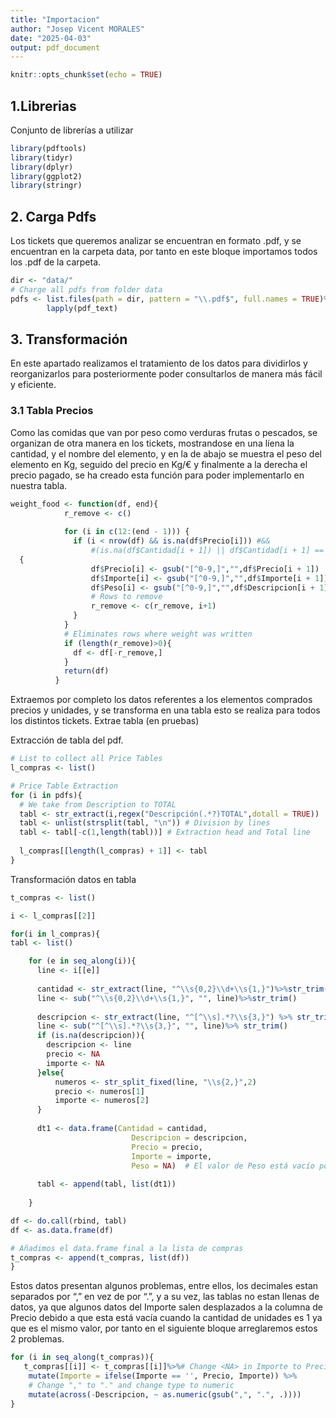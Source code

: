 ```yaml
---
title: "Importacion"
author: "Josep Vicent MORALES"
date: "2025-04-03"
output: pdf_document
---
```


```r
knitr::opts_chunk$set(echo = TRUE)
```

## 1.Librerias

Conjunto de librerías a utilizar

```r
library(pdftools)
library(tidyr)
library(dplyr)
library(ggplot2)
library(stringr)
```

## 2. Carga Pdfs

Los tickets que queremos analizar se encuentran en formato .pdf, y se encuentran en la carpeta data, por tanto en este bloque importamos todos los .pdf de la carpeta.

```r
dir <- "data/"
# Charge all pdfs from folder data
pdfs <- list.files(path = dir, pattern = "\\.pdf$", full.names = TRUE)%>%
        lapply(pdf_text)
```

## 3. Transformación

En este apartado realizamos el tratamiento de los datos para dividirlos y reorganizarlos para posteriormente poder consultarlos de manera más fácil y eficiente.

### 3.1 Tabla Precios

Como las comidas que van por peso como verduras frutas o pescados, se organizan de otra manera en los tickets, mostrandose en una líena la cantidad, y el nombre del elemento, y en la de abajo se muestra el peso del elemento en Kg, seguido del precio en Kg/€ y finalmente a la derecha el precio pagado, se ha creado esta función para poder implementarlo en nuestra tabla.

```r
weight_food <- function(df, end){
            r_remove <- c()
            
            for (i in c(12:(end - 1))) {
              if (i < nrow(df) && is.na(df$Precio[i])) #&& 
                  #(is.na(df$Cantidad[i + 1]) || df$Cantidad[i + 1] == "")) 
  {
                  df$Precio[i] <- gsub("[^0-9,]","",df$Precio[i + 1])
                  df$Importe[i] <- gsub("[^0-9,]","",df$Importe[i + 1])
                  df$Peso[i] <- gsub("[^0-9,]","",df$Descripcion[i + 1])
                  # Rows to remove
                  r_remove <- c(r_remove, i+1)
              }
            }
            # Eliminates rows where weight was written
            if (length(r_remove)>0){
              df <- df[-r_remove,]
            }
            return(df)
          }
```

Extraemos por completo los datos referentes a los elementos comprados precios y unidades, y se transforma en una tabla esto se realiza para todos los distintos tickets. Extrae tabla (en pruebas)

Extracción de tabla del pdf.

```r
# List to collect all Price Tables
l_compras <- list()

# Price Table Extraction
for (i in pdfs){
  # We take from Description to TOTAL
  tabl <- str_extract(i,regex("Descripción(.*?)TOTAL",dotall = TRUE))
  tabl <- unlist(strsplit(tabl, "\n")) # Division by lines
  tabl <- tabl[-c(1,length(tabl))] # Extraction head and Total line
  
  l_compras[[length(l_compras) + 1]] <- tabl
}

```

Transformación datos en tabla

```r
t_compras <- list()

i <- l_compras[[2]]

for(i in l_compras){
tabl <- list()

    for (e in seq_along(i)){
      line <- i[[e]]
      
      cantidad <- str_extract(line, "^\\s{0,2}\\d+\\s{1,}")%>%str_trim()
      line <- sub("^\\s{0,2}\\d+\\s{1,}", "", line)%>%str_trim()
      
      descripcion <- str_extract(line, "^[^\\s].*?\\s{3,}") %>% str_trim()
      line <- sub("^[^\\s].*?\\s{3,}", "", line)%>% str_trim()
      if (is.na(descripcion)){
        descripcion <- line
        precio <- NA
        importe <- NA
      }else{
          numeros <- str_split_fixed(line, "\\s{2,}",2)
          precio <- numeros[1]
          importe <- numeros[2]
      }
      
      dt1 <- data.frame(Cantidad = cantidad,
                           Descripcion = descripcion,
                           Precio = precio,
                           Importe = importe,
                           Peso = NA)  # El valor de Peso está vacío por ahora
        
      tabl <- append(tabl, list(dt1))
      
    }

df <- do.call(rbind, tabl)
df <- as.data.frame(df)

# Añadimos el data.frame final a la lista de compras
t_compras <- append(t_compras, list(df))
}
```

Estos datos presentan algunos problemas, entre ellos, los decimales estan separados por "," en vez de por ".", y a su vez, las tablas no estan llenas de datos, ya que algunos datos del Importe salen desplazados a la columna de Precio debido a que esta está vacía cuando la cantidad de unidades es 1 ya que es el mismo valor, por tanto en el siguiente bloque arreglaremos estos 2 problemas.


```r
for (i in seq_along(t_compras)){
   t_compras[[i]] <- t_compras[[i]]%>%# Change <NA> in Importe to Precio
    mutate(Importe = ifelse(Importe == '', Precio, Importe)) %>%
    # Change "," to "." and change type to numeric
    mutate(across(-Descripcion, ~ as.numeric(gsub(",", ".", .))))
}
```
